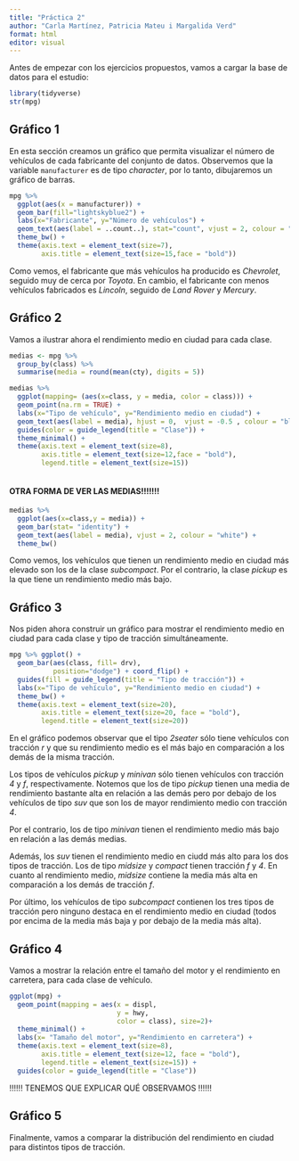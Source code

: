 ```yaml
---
title: "Práctica 2"
author: "Carla Martínez, Patricia Mateu i Margalida Verd"
format: html
editor: visual
---
```


Antes de empezar con los ejercicios propuestos, vamos a cargar la base de datos para el estudio:

```r
library(tidyverse)
str(mpg)
```

## Gráfico 1

En esta sección creamos un gráfico que permita visualizar el número de vehículos de cada fabricante del conjunto de datos. Observemos que la variable `manufacturer` es de tipo *character*, por lo tanto, dibujaremos un gráfico de barras.

```r
mpg %>% 
  ggplot(aes(x = manufacturer)) +
  geom_bar(fill="lightskyblue2") + 
  labs(x="Fabricante", y="Número de vehículos") +
  geom_text(aes(label = ..count..), stat="count", vjust = 2, colour = "steelblue4") +
  theme_bw() +
  theme(axis.text = element_text(size=7),
        axis.title = element_text(size=15,face = "bold")) 
```

Como vemos, el fabricante que más vehículos ha producido es *Chevrolet*, seguido muy de cerca por *Toyota*. En cambio, el fabricante con menos vehículos fabricados es *Lincoln*, seguido de *Land Rover* y *Mercury*.

## Gráfico 2

Vamos a ilustrar ahora el rendimiento medio en ciudad para cada clase.

```r

medias <- mpg %>% 
  group_by(class) %>% 
  summarise(media = round(mean(cty), digits = 5))

medias %>% 
  ggplot(mapping= (aes(x=class, y = media, color = class))) +
  geom_point(na.rm = TRUE) + 
  labs(x="Tipo de vehículo", y="Rendimiento medio en ciudad") +
  geom_text(aes(label = media), hjust = 0,  vjust = -0.5 , colour = "black") +
  guides(color = guide_legend(title = "Clase")) +
  theme_minimal() +
  theme(axis.text = element_text(size=8),
        axis.title = element_text(size=12,face = "bold"),
        legend.title = element_text(size=15))  
  

```
#### OTRA FORMA DE VER LAS MEDIAS!!!!!!!

```r
medias %>% 
  ggplot(aes(x=class,y = media)) +
  geom_bar(stat= "identity") +  
  geom_text(aes(label = media), vjust = 2, colour = "white") +
  theme_bw() 
```
Como vemos, los vehículos que tienen un rendimiento medio en ciudad más elevado son los de la clase *subcompact*. Por el contrario, la clase *pickup* es la que tiene un rendimiento medio más bajo.

## Gráfico 3

Nos piden ahora construir un gráfico para mostrar el rendimiento medio en ciudad para cada clase y tipo de tracción simultáneamente.

```r
mpg %>% ggplot() + 
  geom_bar(aes(class, fill= drv),
           position="dodge") + coord_flip() +
  guides(fill = guide_legend(title = "Tipo de tracción")) +
  labs(x="Tipo de vehículo", y="Rendimiento medio en ciudad") +
  theme_bw() +
  theme(axis.text = element_text(size=20),
        axis.title = element_text(size=20, face = "bold"),
        legend.title = element_text(size=20)) 
```
En el gráfico podemos observar que el tipo *2seater* sólo tiene vehículos con tracción *r* y que su rendimiento medio es el más bajo en comparación a los demás de la misma tracción. 

Los tipos de vehículos *pickup* y *minivan* sólo tienen vehículos con tracción *4* y *f*, respectivamente. Notemos que los de tipo *pickup* tienen una media de rendimiento bastante alta en relación a las demás pero por debajo de los vehículos de tipo *suv* que son los de mayor rendimiento medio con tracción *4*.

Por el contrario, los de tipo *minivan* tienen el rendimiento medio más bajo en relación a las demás medias. 

Además, los *suv* tienen el rendimiento medio en ciudd más alto para los dos tipos de tracción. Los de tipo *midsize* y *compact* tienen tracción *f* y *4*. En cuanto al rendimiento medio, *midsize* contiene la media más alta en comparación a los demás de tracción *f*. 


Por último, los vehículos de tipo *subcompact* contienen los tres tipos de tracción pero ninguno destaca en el rendimiento medio en ciudad (todos por encima de la media más baja y por debajo de la media más alta).

## Gráfico 4

Vamos a mostrar la relación entre el tamaño del motor y el rendimiento en carretera, para cada clase de vehículo.

```r
ggplot(mpg) +
  geom_point(mapping = aes(x = displ,
                           y = hwy,
                           color = class), size=2)+ 
  theme_minimal() +
  labs(x= "Tamaño del motor", y="Rendimiento en carretera") +
  theme(axis.text = element_text(size=8),
        axis.title = element_text(size=12, face = "bold"),
        legend.title = element_text(size=15)) + 
  guides(color = guide_legend(title = "Clase"))
```

!!!!!! TENEMOS QUE EXPLICAR QUÉ OBSERVAMOS !!!!!!

## Gráfico 5

Finalmente, vamos a comparar la distribución del rendimiento en ciudad para distintos tipos de tracción.








